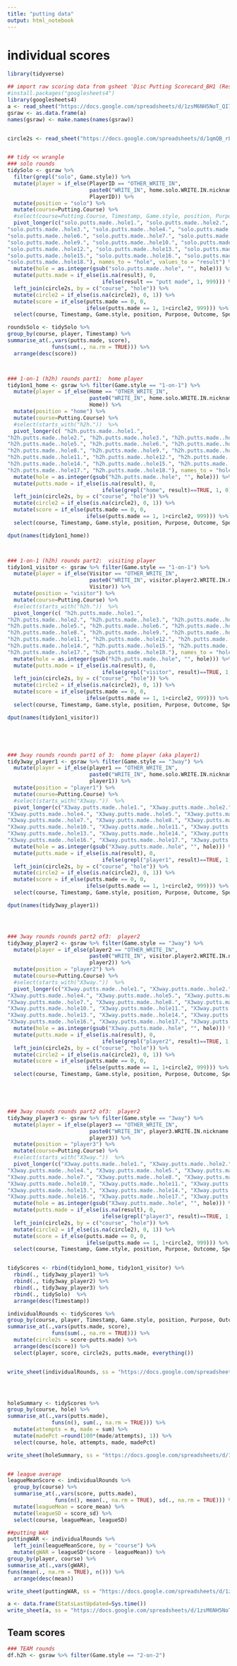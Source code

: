 ```yaml
---
title: "putting data"
output: html_notebook
---
```




# individual scores
```r
library(tidyverse)

## import raw scoring data from gsheet 'Disc Putting Scorecard_BH1 (Responses)'
#install.packages("googlesheets4")
library(googlesheets4)
a <- read_sheet("https://docs.google.com/spreadsheets/d/1zsM6NH5NoT_QI7be9z1VnkurByc9DsmGCzeoomI5AoY/edit#gid=184111277")
gsraw <- as.data.frame(a)
names(gsraw) <- make.names(names(gsraw))


circle2s <- read_sheet("https://docs.google.com/spreadsheets/d/1qmQB_rLHvEdNmKP3omnVYM2yn5UlibUx3y-WmrSZij8/edit#gid=1610389370", sheet = "circle2s")


## tidy << wrangle
### solo rounds
tidySolo <- gsraw %>%
  filter(grepl("solo", Game.style)) %>% 
  mutate(player = if_else(PlayerID == "OTHER_WRITE_IN",
                          paste0("WRITE_IN", home.solo.WRITE.IN.nickname.number), 
                          PlayerID)) %>% 
  mutate(position = "solo") %>% 
  mutate(course=Putting.Course) %>% 
  #select(course=Putting.Course, Timestamp, Game.style, position, Purpose, Outcome, Special.Notes, player, starts_with("solo.putts.made"))  %>% 
  pivot_longer(c("solo.putts.made..hole1.", "solo.putts.made..hole2.", 
"solo.putts.made..hole3.", "solo.putts.made..hole4.", "solo.putts.made..hole5.", 
"solo.putts.made..hole6.", "solo.putts.made..hole7.", "solo.putts.made..hole8.", 
"solo.putts.made..hole9.", "solo.putts.made..hole10.", "solo.putts.made..hole11.", 
"solo.putts.made..hole12.", "solo.putts.made..hole13.", "solo.putts.made..hole14.", 
"solo.putts.made..hole15.", "solo.putts.made..hole16.", "solo.putts.made..hole17.", 
"solo.putts.made..hole18."), names_to = "hole", values_to = "result") %>% 
  mutate(hole = as.integer(gsub("solo.putts.made..hole", "", hole))) %>% 
  mutate(putts.made = if_else(is.na(result), 0, 
                              ifelse(result == "putt made", 1, 999))) %>%
  left_join(circle2s, by = c("course", "hole")) %>% 
  mutate(circle2 = if_else(is.na(circle2), 0, 1)) %>% 
  mutate(score = if_else(putts.made == 0, 0, 
                         ifelse(putts.made == 1, 1+circle2, 999))) %>% 
  select(course, Timestamp, Game.style, position, Purpose, Outcome, Special.Notes, player, hole, putts.made, score)

roundsSolo <- tidySolo %>% 
group_by(course, player, Timestamp) %>% 
summarise_at(.,vars(putts.made, score), 
              funs(sum(., na.rm = TRUE))) %>% 
  arrange(desc(score))



### 1-on-1 (h2h) rounds part1:  home player
tidy1on1_home <- gsraw %>% filter(Game.style == "1-on-1") %>% 
  mutate(player = if_else(Home == "OTHER_WRITE_IN",
                          paste0("WRITE_IN", home.solo.WRITE.IN.nickname.number), 
                          Home)) %>% 
  mutate(position = "home") %>% 
  mutate(course=Putting.Course) %>% 
  #select(starts_with("h2h."))  %>% 
  pivot_longer(c( "h2h.putts.made..hole1.", 
"h2h.putts.made..hole2.", "h2h.putts.made..hole3.", "h2h.putts.made..hole4.", 
"h2h.putts.made..hole5.", "h2h.putts.made..hole6.", "h2h.putts.made..hole7.", 
"h2h.putts.made..hole8.", "h2h.putts.made..hole9.", "h2h.putts.made..hole10.", 
"h2h.putts.made..hole11.", "h2h.putts.made..hole12.", "h2h.putts.made..hole13.", 
"h2h.putts.made..hole14.", "h2h.putts.made..hole15.", "h2h.putts.made..hole16.", 
"h2h.putts.made..hole17.", "h2h.putts.made..hole18."), names_to = "hole", values_to = "result") %>% 
  mutate(hole = as.integer(gsub("h2h.putts.made..hole", "", hole))) %>% 
  mutate(putts.made = if_else(is.na(result), 0, 
                              ifelse(grepl("home", result)==TRUE, 1, 0))) %>%
  left_join(circle2s, by = c("course", "hole")) %>% 
  mutate(circle2 = if_else(is.na(circle2), 0, 1)) %>% 
  mutate(score = if_else(putts.made == 0, 0, 
                         ifelse(putts.made == 1, 1+circle2, 999))) %>% 
  select(course, Timestamp, Game.style, position, Purpose, Outcome, Special.Notes, player, hole, putts.made, score)

dput(names(tidy1on1_home))



### 1-on-1 (h2h) rounds part2:  visiting player
tidy1on1_visitor <- gsraw %>% filter(Game.style == "1-on-1") %>% 
  mutate(player = if_else(Visitor == "OTHER_WRITE_IN",
                          paste0("WRITE_IN", visitor.player2.WRITE.IN.nickname.number), 
                          Visitor)) %>% 
  mutate(position = "visitor") %>% 
  mutate(course=Putting.Course) %>% 
  #select(starts_with("h2h."))  %>% 
  pivot_longer(c( "h2h.putts.made..hole1.", 
"h2h.putts.made..hole2.", "h2h.putts.made..hole3.", "h2h.putts.made..hole4.", 
"h2h.putts.made..hole5.", "h2h.putts.made..hole6.", "h2h.putts.made..hole7.", 
"h2h.putts.made..hole8.", "h2h.putts.made..hole9.", "h2h.putts.made..hole10.", 
"h2h.putts.made..hole11.", "h2h.putts.made..hole12.", "h2h.putts.made..hole13.", 
"h2h.putts.made..hole14.", "h2h.putts.made..hole15.", "h2h.putts.made..hole16.", 
"h2h.putts.made..hole17.", "h2h.putts.made..hole18."), names_to = "hole", values_to = "result") %>% 
  mutate(hole = as.integer(gsub("h2h.putts.made..hole", "", hole))) %>% 
  mutate(putts.made = if_else(is.na(result), 0, 
                              ifelse(grepl("visitor", result)==TRUE, 1, 0))) %>%
  left_join(circle2s, by = c("course", "hole")) %>% 
  mutate(circle2 = if_else(is.na(circle2), 0, 1)) %>% 
  mutate(score = if_else(putts.made == 0, 0, 
                         ifelse(putts.made == 1, 1+circle2, 999))) %>% 
  select(course, Timestamp, Game.style, position, Purpose, Outcome, Special.Notes, player, hole, putts.made, score)

dput(names(tidy1on1_visitor))





### 3way rounds rounds part1 of 3:  home player (aka player1)
tidy3way_player1 <- gsraw %>% filter(Game.style == "3way") %>% 
  mutate(player = if_else(player1 == "OTHER_WRITE_IN",
                          paste0("WRITE_IN", home.solo.WRITE.IN.nickname.number), 
                          player1)) %>% 
  mutate(position = "player1") %>% 
  mutate(course=Putting.Course) %>% 
  #select(starts_with("X3way."))  %>% 
  pivot_longer(c("X3way.putts.made..hole1.", "X3way.putts.made..hole2.", "X3way.putts.made..hole3.", 
"X3way.putts.made..hole4.", "X3way.putts.made..hole5.", "X3way.putts.made..hole6.", 
"X3way.putts.made..hole7.", "X3way.putts.made..hole8.", "X3way.putts.made..hole9.", 
"X3way.putts.made..hole10.", "X3way.putts.made..hole11.", "X3way.putts.made..hole12.", 
"X3way.putts.made..hole13.", "X3way.putts.made..hole14.", "X3way.putts.made..hole15.", 
"X3way.putts.made..hole16.", "X3way.putts.made..hole17.", "X3way.putts.made..hole18."), names_to = "hole", values_to = "result") %>% 
  mutate(hole = as.integer(gsub("X3way.putts.made..hole", "", hole))) %>% 
  mutate(putts.made = if_else(is.na(result), 0, 
                              ifelse(grepl("player1", result)==TRUE, 1, 0))) %>%
  left_join(circle2s, by = c("course", "hole")) %>% 
  mutate(circle2 = if_else(is.na(circle2), 0, 1)) %>% 
  mutate(score = if_else(putts.made == 0, 0, 
                         ifelse(putts.made == 1, 1+circle2, 999))) %>% 
  select(course, Timestamp, Game.style, position, Purpose, Outcome, Special.Notes, player, hole, putts.made, score)

dput(names(tidy3way_player1))




### 3way rounds rounds part2 of3:  player2
tidy3way_player2 <- gsraw %>% filter(Game.style == "3way") %>% 
  mutate(player = if_else(player2 == "OTHER_WRITE_IN",
                          paste0("WRITE_IN", visitor.player2.WRITE.IN.nickname.number), 
                          player2)) %>% 
  mutate(position = "player2") %>% 
  mutate(course=Putting.Course) %>% 
  #select(starts_with("X3way."))  %>% 
  pivot_longer(c("X3way.putts.made..hole1.", "X3way.putts.made..hole2.", "X3way.putts.made..hole3.", 
"X3way.putts.made..hole4.", "X3way.putts.made..hole5.", "X3way.putts.made..hole6.", 
"X3way.putts.made..hole7.", "X3way.putts.made..hole8.", "X3way.putts.made..hole9.", 
"X3way.putts.made..hole10.", "X3way.putts.made..hole11.", "X3way.putts.made..hole12.", 
"X3way.putts.made..hole13.", "X3way.putts.made..hole14.", "X3way.putts.made..hole15.", 
"X3way.putts.made..hole16.", "X3way.putts.made..hole17.", "X3way.putts.made..hole18."), names_to = "hole", values_to = "result") %>% 
  mutate(hole = as.integer(gsub("X3way.putts.made..hole", "", hole))) %>% 
  mutate(putts.made = if_else(is.na(result), 0, 
                              ifelse(grepl("player2", result)==TRUE, 1, 0))) %>%
  left_join(circle2s, by = c("course", "hole")) %>% 
  mutate(circle2 = if_else(is.na(circle2), 0, 1)) %>% 
  mutate(score = if_else(putts.made == 0, 0, 
                         ifelse(putts.made == 1, 1+circle2, 999))) %>% 
  select(course, Timestamp, Game.style, position, Purpose, Outcome, Special.Notes, player, hole, putts.made, score)





### 3way rounds rounds part2 of3:  player2
tidy3way_player3 <- gsraw %>% filter(Game.style == "3way") %>% 
  mutate(player = if_else(player3 == "OTHER_WRITE_IN",
                          paste0("WRITE_IN", player3.WRITE.IN.nickname.number), 
                          player3)) %>% 
  mutate(position = "player3") %>% 
  mutate(course=Putting.Course) %>% 
  #select(starts_with("X3way."))  %>% 
  pivot_longer(c("X3way.putts.made..hole1.", "X3way.putts.made..hole2.", "X3way.putts.made..hole3.", 
"X3way.putts.made..hole4.", "X3way.putts.made..hole5.", "X3way.putts.made..hole6.", 
"X3way.putts.made..hole7.", "X3way.putts.made..hole8.", "X3way.putts.made..hole9.", 
"X3way.putts.made..hole10.", "X3way.putts.made..hole11.", "X3way.putts.made..hole12.", 
"X3way.putts.made..hole13.", "X3way.putts.made..hole14.", "X3way.putts.made..hole15.", 
"X3way.putts.made..hole16.", "X3way.putts.made..hole17.", "X3way.putts.made..hole18."), names_to = "hole", values_to = "result") %>% 
  mutate(hole = as.integer(gsub("X3way.putts.made..hole", "", hole))) %>% 
  mutate(putts.made = if_else(is.na(result), 0, 
                              ifelse(grepl("player3", result)==TRUE, 1, 0))) %>%
  left_join(circle2s, by = c("course", "hole")) %>% 
  mutate(circle2 = if_else(is.na(circle2), 0, 1)) %>% 
  mutate(score = if_else(putts.made == 0, 0, 
                         ifelse(putts.made == 1, 1+circle2, 999))) %>% 
  select(course, Timestamp, Game.style, position, Purpose, Outcome, Special.Notes, player, hole, putts.made, score)


tidyScores <- rbind(tidy1on1_home, tidy1on1_visitor) %>% 
  rbind(., tidy3way_player1) %>% 
  rbind(., tidy3way_player2) %>% 
  rbind(., tidy3way_player3) %>% 
  rbind(., tidySolo)  %>% 
  arrange(desc(Timestamp))

individualRounds <- tidyScores %>% 
group_by(course, player, Timestamp, Game.style, position, Purpose, Outcome) %>% 
summarise_at(.,vars(putts.made, score), 
              funs(sum(., na.rm = TRUE))) %>% 
  mutate(circle2s = score-putts.made) %>% 
  arrange(desc(score)) %>% 
  select(player, score, circle2s, putts.made, everything())


write_sheet(individualRounds, ss = "https://docs.google.com/spreadsheets/d/1zsM6NH5NoT_QI7be9z1VnkurByc9DsmGCzeoomI5AoY/edit#gid=2095346489", sheet = "individualRounds")




holeSummary <- tidyScores %>% 
group_by(course, hole) %>% 
summarise_at(.,vars(putts.made), 
              funs(n(), sum(., na.rm = TRUE))) %>%
  mutate(attempts = n, made = sum) %>%
  mutate(madePct =round(100*(made/attempts), 1)) %>% 
  select(course, hole, attempts, made, madePct)

write_sheet(holeSummary, ss = "https://docs.google.com/spreadsheets/d/1zsM6NH5NoT_QI7be9z1VnkurByc9DsmGCzeoomI5AoY/edit#gid=2095346489", sheet = "holeSummary")


## league average
leagueMeanScore <- individualRounds %>%
  group_by(course) %>%
  summarise_at(.,vars(score, putts.made), 
               funs(n(), mean(., na.rm = TRUE), sd(., na.rm = TRUE))) %>% 
  mutate(leagueMean = score_mean) %>%
  mutate(leagueSD = score_sd) %>%
  select(course, leagueMean, leagueSD)

##putting WAR
puttingWAR <- individualRounds %>% 
  left_join(leagueMeanScore, by = "course") %>% 
  mutate(gWAR = leagueSD*(score - leagueMean)) %>% 
group_by(player, course) %>% 
summarise_at(.,vars(gWAR), 
funs(mean(., na.rm = TRUE), n())) %>% 
  arrange(desc(mean))

write_sheet(puttingWAR, ss = "https://docs.google.com/spreadsheets/d/1zsM6NH5NoT_QI7be9z1VnkurByc9DsmGCzeoomI5AoY/edit#gid=2095346489", sheet = "puttingWAR")

a <- data.frame(StatsLastUpdated=Sys.time()) 
write_sheet(a, ss = "https://docs.google.com/spreadsheets/d/1zsM6NH5NoT_QI7be9z1VnkurByc9DsmGCzeoomI5AoY/edit#gid=2095346489", sheet = "StatsLastUpdated")
```



## Team scores
```r
### TEAM rounds
df.h2h <- gsraw %>% filter(Game.style == "2-on-2")
```

